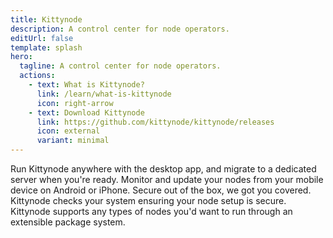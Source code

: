 ```yaml
---
title: Kittynode
description: A control center for node operators.
editUrl: false
template: splash
hero:
  tagline: A control center for node operators.
  actions:
    - text: What is Kittynode?
      link: /learn/what-is-kittynode
      icon: right-arrow
    - text: Download Kittynode
      link: https://github.com/kittynode/kittynode/releases
      icon: external
      variant: minimal
---
```



<CardGrid>
	<Card title="Runs anywhere" icon="laptop">
		Run Kittynode anywhere with the desktop app, and migrate to a dedicated server when you're ready.
	</Card>
	<Card title="Mobile first" icon="rocket">
		Monitor and update your nodes from your mobile device on Android or iPhone.
	</Card>
	<Card title="Secure by default" icon="approve-check-circle">
		Secure out of the box, we got you covered. Kittynode checks your system ensuring your node setup is secure.
	</Card>
	<Card title="Package system" icon="puzzle">
		Kittynode supports any types of nodes you'd want to run through an extensible package system.
	</Card>
</CardGrid>
